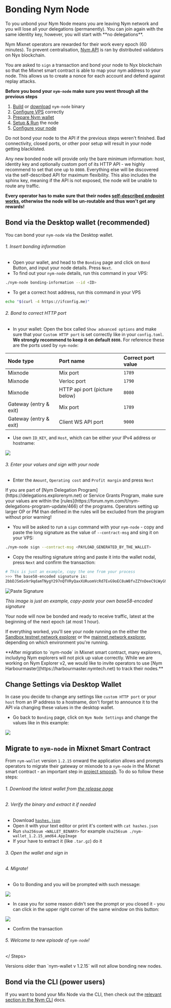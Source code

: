 
# Bonding Nym Node

<Callout type="warning" emoji="⚠️">
To you unbond your Nym Node means you are leaving Nym network and you will lose all your delegations (permanently). You can join again with the same identity key, however, you will start with **no delegations**.
</Callout>

Nym Mixnet operators are rewarded for their work every epoch (60 minutes). To prevent centralisation, [Nym API](../validator-setup/nym-api.mdx) is ran by distributed validators on Nyx blockchain.

You are asked to `sign` a transaction and bond your node to Nyx blockchain so that the Mixnet smart contract is able to map your nym address to your node. This allows us to create a nonce for each account and defend against replay attacks.

**Before you bond your `nym-node` make sure you went through all the previous steps**

1. [Build](../../binaries/building-nym.mdx) or [download](../../binaries/pre-built-binaries.mdx) `nym-node` binary
2. [Configure VPS]( ../preliminary-steps/vps-setup.mdx) correctly
3. [Prepare Nym wallet](../preliminary-steps/wallet-preparation.mdx)
4. [Setup & Run](setup.mdx) the node
5. [Configure your node](configuration.mdx)

<Callout type="warning" emoji="⚠️">
Do not bond your node to the API if the previous steps weren't finished. Bad connectivity, closed ports, or other poor setup will result in your node getting blacklisted.
</Callout>


Any new bonded node will provide only the bare minimum information: host, identity key and optionally custom port of its HTTP API - we highly recommend to set that one up to `8080`. Everything else will be discovered via the self-described API for maximum flexibility. This also includes the sphinx key, meaning if the API is not exposed, the node will be unable to route any traffic.

**Every operator has to make sure that their nodes [self-described endpoint works](nodes/performance-and-testing/node-api-check#basic-api-usage), otherwise the node will be un-routable and thus won't get any rewards!**

## Bond via the Desktop wallet (recommended)

You can bond your `nym-node` via the Desktop wallet.

<Steps>

###### 1. Insert bonding information

- Open your wallet, and head to the `Bonding` page and click on `Bond` Button, and input your node details. Press `Next`.
- To find out your `nym-node` details, run this command in your VPS:
```sh
./nym-node bonding-information --id <ID>
```
- To get a correct host address, run this command in your VPS
```sh
echo "$(curl -4 https://ifconfig.me)"
```

###### 2. Bond to correct HTTP port

- In your wallet: Open the box called `Show advanced options` and make sure that your `Custom HTTP port` is set correctly like in your `config.toml`. **We strongly recommend to keep it on default `8080`.** For reference these are the ports used by `nym-node`:

| Node type              | Port name                           | Correct port value |
| :--                    | :--                                 | :--                |
| Mixnode                | Mix port                            | `1789`             |
| Mixnode                | Verloc port                         | `1790`             |
| Mixnode                | HTTP api port (picture below)       | `8080`             |
| Gateway (entry & exit) | Mix port                            | `1789`             |
| Gateway (entry & exit) | Client WS API port                  | `9000`             |

- Use own `ID_KEY`, and `Host`, which can be either your IPv4 address or hostname:

![](/images/operators/wallet-screenshots/bonding_nym-node.png)

###### 3. Enter your values and sign with your node

- Enter the `Amount`, `Operating cost` and `Profit margin` and press `Next`

<Callout type="warning" emoji="⚠️">
If you are part of [Nym Delegation Program](https://delegations.explorenym.net) or Service Grants Program, make sure your values are within the [rules](https://forum.nym.com/t/nym-delegations-program-update/466) of the programs. Operators setting up larger OP or PM than defined in the rules will be excluded from the program without prior warning!
</Callout>

- You will be asked to run a `sign` command with your `nym-node` - copy and paste the long signature as the value of `--contract-msg` and sing it on your VPS:

```sh
./nym-node sign --contract-msg <PAYLOAD_GENERATED_BY_THE_WALLET>
```

- Copy the resulting signature string and paste it into the wallet nodal, press `Next` and confirm the transaction:

```sh
# This is just an example, copy the one from your process
>>> The base58-encoded signature is:
2bbDJSmSo9r9qdamTNygY297nQTVRyQaxXURuomVcRd7EvG9oEC8uW8fvZZYnDeeC9iWyG9mAbX2K8rWEAxZBro1
```

![Paste Signature](/images/operators/wallet-screenshots/wallet-sign.png)

*This image is just an example, copy-paste your own base58-encoded signature*

</Steps>

Your node will now be bonded and ready to receive traffic, latest at the beginning of the next epoch (at most 1 hour).


If everything worked, you'll see your node running on the either the [Sandbox testnet network explorer](https://sandbox-explorer.nymtech.net) or the [mainnet network explorer](https://explorer.nymtech.net), depending on which environment you're running.

<Callout type="warning" emoji="">
**After migration to `nym-node` in Mixnet smart contract, many explorers, includyng Nym explorers will not pick up value correctly. While we are working on Nym Explorer v2, we would like to invite operators to use [Nym Harbourmaster](https://harbourmaster.nymtech.net) to track their nodes.**
</Callout>

## Change Settings via Desktop Wallet

In case you decide to change any settings like `custom HTTP port` or your `host` from an IP address to a hostname, don't forget to announce it to the API via changing these values in the desktop wallet.

- Go back to `Bonding` page, click on `Nym Node Settings` and change the values like in this example:

![](/images/operators/wallet-screenshots/settings_nym-node.png)


## Migrate to `nym-node` in Mixnet Smart Contract

From `nym-wallet` version `1.2.15` onward the application allows and prompts operators to migrate their gateway or mixnode to a `nym-node` in the Mixnet smart contract - an important step in [project smoosh](../../archive/faq/smoosh-faq.mdx). To do so follow these steps:

<Steps>

###### 1. Download the latest wallet from [the release page](https://github.com/nymtech/nym/releases)

###### 2. Verify the binary and extract it if needed

- Download [`hashes.json`](https://github.com/nymtech/nym/releases/download/nym-wallet-v1.2.15/hashes.json)
- Open it with your text editor or print it's content with `cat hashes.json`
- Run `sha256sum <WALLET_BINARY>` for example `sha256sum ./nym-wallet_1.2.15_amd64.AppImage`
- If your have to extract it (like `.tar.gz`) do it

###### 3. Open the wallet and sign in

###### 4. Migrate!

- Go to Bonding and you will be prompted with such message:

![](/images/operators/wallet-screenshots/migrate_nym-node.png)

- In case you for some reason didn't see the prompt or you closed it - you can click in the upper right corner of the same window on this button:

![](/images/operators/wallet-screenshots/migrate_nym-node2.png)

- Confirm the transaction

###### 5. Welcome to new episode of `nym-node`!

</ Steps>

<Callout type="warning" emoji="⚠️">
Versions older than `nym-wallet v 1.2.15` will not allow bonding new nodes.
</Callout>

## Bond via the CLI (power users)

If you want to bond your Mix Node via the CLI, then check out the [relevant section in the Nym CLI](../../../developers/tools/nym-cli/usage#usage) docs.
